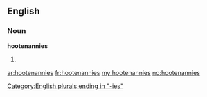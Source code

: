 ==English==

===Noun===
'''hootenannies'''

# {{plural of|[[hootenanny]]}}

[[Category:English plurals ending in "-ies"]]

[[ar:hootenannies]]
[[fr:hootenannies]]
[[my:hootenannies]]
[[no:hootenannies]]